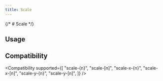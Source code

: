 ```yaml
---
title: Scale
---
```



{/* # Scale */}

## Usage

<Usage />

## Compatibility

<Compatibility
  supported={[
    "scale-{n}",
    "scale-[n]",
    "scale-x-{n}",
    "scale-x-[n]",
    "scale-y-{n}",
    "scale-y-[n]",
  ]}
/>

